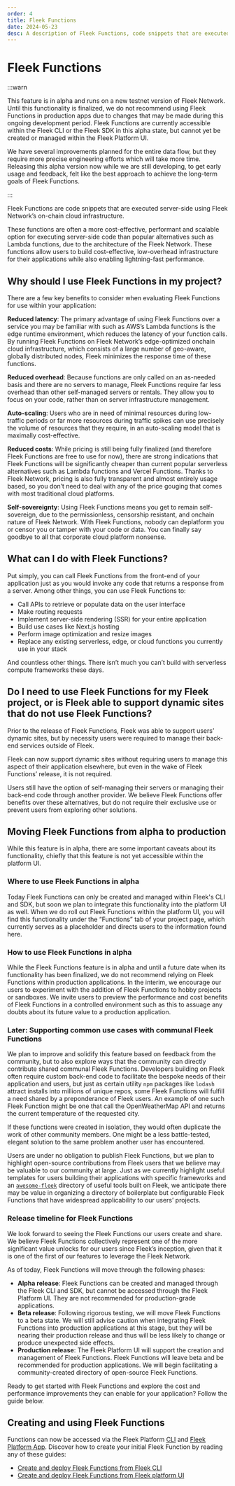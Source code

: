 ```yaml
---
order: 4
title: Fleek Functions
date: 2024-05-23
desc: A description of Fleek Functions, code snippets that are executed server-side using Fleek Network's on-chain cloud infrastructure.
---
```


# Fleek Functions

:::warn

This feature is in alpha and runs on a new testnet version of Fleek Network. Until this functionality is finalized, we do not recommend using Fleek Functions in production apps due to changes that may be made during this ongoing development period. Fleek Functions are currently accessible within the Fleek CLI or the Fleek SDK in this alpha state, but cannot yet be created or managed within the Fleek Platform UI.

We have several improvements planned for the entire data flow, but they require more precise engineering efforts which will take more time. Releasing this alpha version now while we are still developing, to get early usage and feedback, felt like the best approach to achieve the long-term goals of Fleek Functions.

:::

Fleek Functions are code snippets that are executed server-side using Fleek Network’s on-chain cloud infrastructure.

These functions are often a more cost-effective, performant and scalable option for executing server-side code than popular alternatives such as Lambda functions, due to the architecture of the Fleek Network. These functions allow users to build cost-effective, low-overhead infrastructure for their applications while also enabling lightning-fast performance.

<div className="my-12 bg-gray-dark-6 p-[1px]" />

## Why should I use Fleek Functions in my project?

There are a few key benefits to consider when evaluating Fleek Functions for use within your application:

**Reduced latency**: The primary advantage of using Fleek Functions over a service you may be familiar with such as AWS’s Lambda functions is the edge runtime environment, which reduces the latency of your function calls. By running Fleek Functions on Fleek Network’s edge-optimized onchain cloud infrastructure, which consists of a large number of geo-aware, globally distributed nodes, Fleek minimizes the response time of these functions.

**Reduced overhead**: Because functions are only called on an as-needed basis and there are no servers to manage, Fleek Functions require far less overhead than other self-managed servers or rentals. They allow you to focus on your code, rather than on server infrastructure management.

**Auto-scaling**: Users who are in need of minimal resources during low-traffic periods or far more resources during traffic spikes can use precisely the volume of resources that they require, in an auto-scaling model that is maximally cost-effective.

**Reduced costs**: While pricing is still being fully finalized (and therefore Fleek Functions are free to use for now), there are strong indications that Fleek Functions will be significantly cheaper than current popular serverless alternatives such as Lambda functions and Vercel Functions. Thanks to Fleek Network, pricing is also fully transparent and almost entirely usage based, so you don’t need to deal with any of the price gouging that comes with most traditional cloud platforms.

**Self-sovereignty**: Using Fleek Functions means you get to remain self-sovereign, due to the permissionless, censorship resistant, and onchain nature of Fleek Network. With Fleek Functions, nobody can deplatform you or censor you or tamper with your code or data. You can finally say goodbye to all that corporate cloud platform nonsense.

## What can I do with Fleek Functions?

Put simply, you can call Fleek Functions from the front-end of your application just as you would invoke any code that returns a response from a server. Among other things, you can use Fleek Functions to:

- Call APIs to retrieve or populate data on the user interface
- Make routing requests
- Implement server-side rendering (SSR) for your entire application
- Build use cases like Next.js hosting
- Perform image optimization and resize images
- Replace any existing serverless, edge, or cloud functions you currently use in your stack

And countless other things. There isn’t much you can’t build with serverless compute frameworks these days.

## Do I need to use Fleek Functions for my Fleek project, or is Fleek able to support dynamic sites that do not use Fleek Functions?

Prior to the release of Fleek Functions, Fleek was able to support users’ dynamic sites, but by necessity users were required to manage their back-end services outside of Fleek.

Fleek can now support dynamic sites without requiring users to manage this aspect of their application elsewhere, but even in the wake of Fleek Functions’ release, it is not required.

Users still have the option of self-managing their servers or managing their back-end code through another provider. We believe Fleek Functions offer benefits over these alternatives, but do not require their exclusive use or prevent users from exploring other solutions.

## Moving Fleek Functions from alpha to production

While this feature is in alpha, there are some important caveats about its functionality, chiefly that this feature is not yet accessible within the platform UI.

### Where to use Fleek Functions in alpha

Today Fleek Functions can only be created and managed within Fleek's CLI and SDK, but soon we plan to integrate this functionality into the platform UI as well. When we do roll out Fleek Functions within the platform UI, you will find this functionality under the “Functions” tab of your project page, which currently serves as a placeholder and directs users to the information found here.

### How to use Fleek Functions in alpha

While the Fleek Functions feature is in alpha and until a future date when its functionality has been finalized, we do not recommend relying on Fleek Functions within production applications. In the interim, we encourage our users to experiment with the addition of Fleek Functions to hobby projects or sandboxes. We invite users to preview the performance and cost benefits of Fleek Functions in a controlled environment such as this to assuage any doubts about its future value to a production application.

### Later: Supporting common use cases with communal Fleek Functions

We plan to improve and solidify this feature based on feedback from the community, but to also explore ways that the community can directly contribute shared communal Fleek Functions. Developers building on Fleek often require custom back-end code to facilitate the bespoke needs of their application and users, but just as certain utility `npm` packages like `lodash` attract installs into millions of unique repos, some Fleek Functions will fulfill a need shared by a preponderance of Fleek users. An example of one such Fleek Function might be one that call the OpenWeatherMap API and returns the current temperature of the requested city.

If these functions were created in isolation, they would often duplicate the work of other community members. One might be a less battle-tested, elegant solution to the same problem another user has encountered.

Users are under no obligation to publish Fleek Functions, but we plan to highlight open-source contributions from Fleek users that we believe may be valuable to our community at large. Just as we currently highlight useful templates for users building their applications with specific frameworks and an [`awesome-fleek`](https://github.com/fleekxyz/awesome-fleek) directory of useful tools built on Fleek, we anticipate there may be value in organizing a directory of boilerplate but configurable Fleek Functions that have widespread applicability to our users’ projects.

### Release timeline for Fleek Functions

We look forward to seeing the Fleek Functions our users create and share. We believe Fleek Functions collectively represent one of the more significant value unlocks for our users since Fleek’s inception, given that it is one of the first of our features to leverage the Fleek Network.

As of today, Fleek Functions will move through the following phases:

- **Alpha release**: Fleek Functions can be created and managed through the Fleek CLI and SDK, but cannot be accessed through the Fleek Platform UI. They are not recommended for production-grade applications.
- **Beta release**: Following rigorous testing, we will move Fleek Functions to a beta state. We will still advise caution when integrating Fleek Functions into production applications at this stage, but they will be nearing their production release and thus will be less likely to change or produce unexpected side effects.
- **Production release**: The Fleek Platform UI will support the creation and management of Fleek Functions. Fleek Functions will leave beta and be recommended for production applications. We will begin facilitating a community-created directory of open-source Fleek Functions.

Ready to get started with Fleek Functions and explore the cost and performance improvements they can enable for your application? Follow the guide below.

<div className="my-12 bg-gray-dark-6 p-[1px]" />

## Creating and using Fleek Functions

Functions can now be accessed via the Fleek Platform [CLI](/docs/cli) and [Fleek Platform App](/docs/platform/fleek-functions-ui). Discover how to create your initial Fleek Function by reading any of these guides:

- [Create and deploy Fleek Functions from Fleek CLI](/docs/cli/functions)
- [Create and deploy Fleek Functions from Fleek platform UI](/docs/platform/fleek-functions-ui#create-and-deploy-a-fleek-function)
